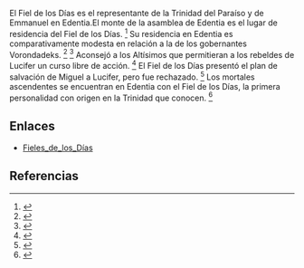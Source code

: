 El Fiel de los Días es el representante de la Trinidad del Paraíso y de Emmanuel en Edentia.El monte de la asamblea de Edentia es el lugar de residencia del Fiel de los Días. <ref>{{lib|LU|43|4|1}}</ref> Su residencia en Edentia es comparativamente modesta en relación a la de los gobernantes Vorondadeks. <ref>{{lib|LU|18|7|4}}</ref> <ref>{{lib|LU|43|4|4}}</ref> Aconsejó a los Altísimos que permitieran a los rebeldes de Lucifer un curso libre de acción. <ref>{{lib|LU|54|5|9}}</ref> El Fiel de los Días presentó el plan de salvación de Miguel a Lucifer, pero fue rechazado. <ref>{{lib|LU|53|2|5}}</ref> Los mortales ascendentes se encuentran en Edentia con el Fiel de los Días, la primera personalidad con origen en la Trinidad que conocen. <ref>{{lib|LU|43|9|1}}</ref> 

== Enlaces ==

* [[Fieles_de_los_Días]]


== Referencias ==
<references />
